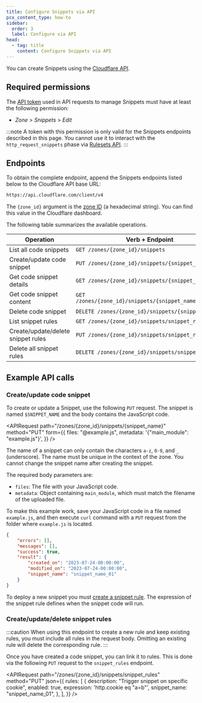 ```yaml
---
title: Configure Snippets via API
pcx_content_type: how-to
sidebar:
  order: 3
  label: Configure via API
head:
  - tag: title
    content: Configure Snippets via API
---
```



You can create Snippets using the [Cloudflare API](/fundamentals/api/).

## Required permissions

The [API token](/fundamentals/api/get-started/create-token/) used in API requests to manage Snippets must have at least the following permission:

- _Zone_ > _Snippets_ > _Edit_

:::note
A token with this permission is only valid for the Snippets endpoints described in this page. You cannot use it to interact with the `http_request_snippets` phase via [Rulesets API](/ruleset-engine/rulesets-api/).
:::

## Endpoints

To obtain the complete endpoint, append the Snippets endpoints listed below to the Cloudflare API base URL:

```txt
https://api.cloudflare.com/client/v4
```

The `{zone_id}` argument is the [zone ID](/fundamentals/setup/find-account-and-zone-ids/) (a hexadecimal string). You can find this value in the Cloudflare dashboard.

The following table summarizes the available operations.

| Operation                          | Verb + Endpoint                                        |
| ---------------------------------- | ------------------------------------------------------ |
| List all code snippets             | `GET /zones/{zone_id}/snippets`                        |
| Create/update code snippet         | `PUT /zones/{zone_id}/snippets/{snippet_name}`         |
| Get code snippet details           | `GET /zones/{zone_id}/snippets/{snippet_name}`         |
| Get code snippet content           | `GET /zones/{zone_id}/snippets/{snippet_name}/content` |
| Delete code snippet                | `DELETE /zones/{zone_id}/snippets/{snippet_name}`      |
| List snippet rules                 | `GET /zones/{zone_id}/snippets/snippet_rules`          |
| Create/update/delete snippet rules | `PUT /zones/{zone_id}/snippets/snippet_rules`          |
| Delete all snippet rules           | `DELETE /zones/{zone_id}/snippets/snippet_rules`       |

## Example API calls

### Create/update code snippet

To create or update a Snippet, use the following `PUT` request. The snippet is named `$SNIPPET_NAME` and the body contains the JavaScript code.

<APIRequest
	path="/zones/{zone_id}/snippets/{snippet_name}"
	method="PUT"
	form={{
		files: "@example.js",
		metadata: '{"main_module": "example.js"}',
	}}
/>

The name of a snippet can only contain the characters `a-z`, `0-9`, and `_` (underscore). The name must be unique in the context of the zone. You cannot change the snippet name after creating the snippet.

The required body parameters are:

- `files`: The file with your JavaScript code.
- `metadata`: Object containing `main_module`, which must match the filename of the uploaded file.

To make this example work, save your JavaScript code in a file named `example.js`, and then execute `curl` command with a `PUT` request from the folder where `example.js` is located.

```json title="Example response"
{
	"errors": [],
	"messages": [],
	"success": true,
	"result": {
		"created_on": "2023-07-24-00:00:00",
		"modified_on": "2023-07-24-00:00:00",
		"snippet_name": "snippet_name_01"
	}
}
```

To deploy a new snippet you must [create a snippet rule](#createupdatedelete-snippet-rules). The expression of the snippet rule defines when the snippet code will run.

### Create/update/delete snippet rules

:::caution
When using this endpoint to create a new rule and keep existing rules, you must include all rules in the request body. Omitting an existing rule will delete the corresponding rule.
:::

Once you have created a code snippet, you can link it to rules. This is done via the following `PUT` request to the `snippet_rules` endpoint.

<APIRequest
	path="/zones/{zone_id}/snippets/snippet_rules"
	method="PUT"
	json={{
		rules: [
			{
				description: "Trigger snippet on specific cookie",
				enabled: true,
				expression: 'http.cookie eq "a=b"',
				snippet_name: "snippet_name_01",
			},
		],
	}}
/>
